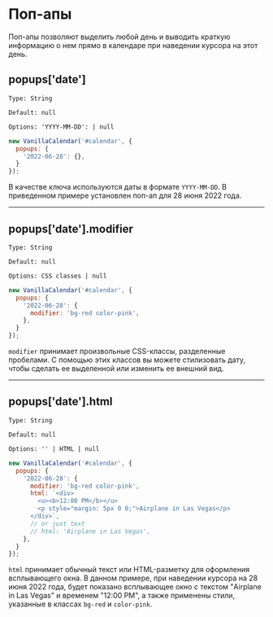 # Поп-апы

Поп-апы позволяют выделить любой день и выводить краткую информацию о нем прямо в календаре при наведении курсора на этот день.

## popups['date']

`Type: String`

`Default: null`

`Options: 'YYYY-MM-DD': | null`

```js
new VanillaCalendar('#calendar', {
  popups: {
    '2022-06-28': {},
  }
});
```

В качестве ключа используются даты в формате `YYYY-MM-DD`. В приведенном примере установлен поп-ап для 28 июня 2022 года.

---

## popups['date'].modifier

`Type: String`

`Default: null`

`Options: CSS classes | null`

```js
new VanillaCalendar('#calendar', {
  popups: {
    '2022-06-28': {
      modifier: 'bg-red color-pink',
    },
  }
});
```

`modifier`  принимает произвольные CSS-классы, разделенные пробелами. С помощью этих классов вы можете стилизовать дату, чтобы сделать ее выделенной или изменить ее внешний вид.

---

## popups['date'].html

`Type: String`

`Default: null`

`Options: '' | HTML | null`

```js
new VanillaCalendar('#calendar', {
  popups: {
    '2022-06-28': {
      modifier: 'bg-red color-pink',
      html: `<div>
        <u><b>12:00 PM</b></u>
        <p style="margin: 5px 0 0;">Airplane in Las Vegas</p>
      </div>`,
      // or just text
      // html: 'Airplane in Las Vegas',
    },
  }
});
```

`html` принимает обычный текст или HTML-разметку для оформления всплывающего окна.
В данном примере, при наведении курсора на 28 июня 2022 года, будет показано всплывающее окно с текстом "Airplane in Las Vegas" и временем "12:00 PM", а также применены стили, указанные в классах `bg-red` и `color-pink`.

